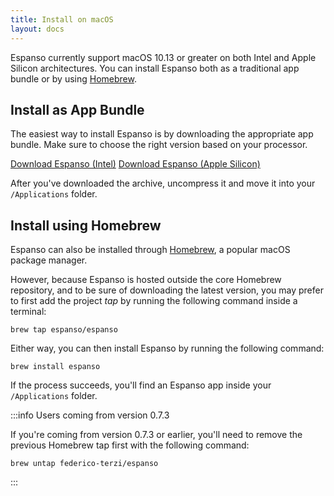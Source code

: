 ```yaml
---
title: Install on macOS
layout: docs
---
```


Espanso currently support macOS 10.13 or greater on both Intel and Apple Silicon architectures.
You can install Espanso both as a traditional app bundle or by using [Homebrew](https://brew.sh/).

## Install as App Bundle

The easiest way to install Espanso is by downloading the appropriate app bundle.
Make sure to choose the right version based on your processor.


<div className="">
<a className="btn btn-lg mybtn mb-4" href={getStableDownloadLink("MAC_INTEL_DOWNLOAD_URL")} role="button">Download Espanso (Intel)</a>
<a className="btn btn-lg mybtn mb-4" href={getStableDownloadLink("MAC_M1_DOWNLOAD_URL")} role="button">Download Espanso (Apple Silicon)</a>
</div>

After you've downloaded the archive, uncompress it and move it into your
`/Applications` folder.

## Install using Homebrew

Espanso can also be installed through [Homebrew](https://brew.sh/), a popular
macOS package manager.

However, because Espanso is hosted outside the core Homebrew repository, and to be sure of downloading the latest version, you may prefer to first add the project _tap_ by running the following command inside a terminal:

```
brew tap espanso/espanso
```

Either way, you can then install Espanso by running the following command:

```
brew install espanso
```

If the process succeeds, you'll find an Espanso app inside your `/Applications`
folder.

:::info Users coming from version 0.7.3

If you're coming from version 0.7.3 or earlier, you'll need to remove the
previous Homebrew tap first with the following command:

```
brew untap federico-terzi/espanso
```

:::
